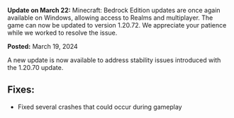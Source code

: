 **Update on March 22:** Minecraft: Bedrock Edition updates are once again available on Windows, allowing access to Realms and multiplayer. The game can now be updated to version 1.20.72. We appreciate your patience while we worked to resolve the issue.  
  

**Posted:** March 19, 2024

A new update is now available to address stability issues introduced with the 1.20.70 update.  
  

## **Fixes:**

-   Fixed several crashes that could occur during gameplay